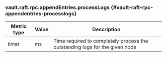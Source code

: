### vault.raft.rpc.appendEntries.processLogs {#vault-raft-rpc-appendentries-processlogs}

Metric type | Value | Description
----------- | ----- | -----------
timer       | ms    | Time required to completely process the outstanding logs for the given node
